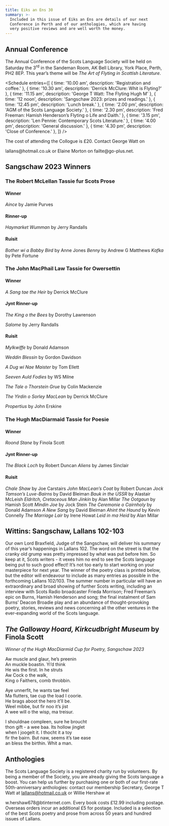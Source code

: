 ```yaml
---
title: Eiks an Ens 30
summary: >-
  Included in this issue of Eiks an Ens are details of our next
  Conference in Perth and of our anthologies, which are having
  very positive reviews and are well worth the money.
---
```


## Annual Conference

The Annual Conference of the Scots Language Society will be held on Saturday the
3<sup>rd</sup> in the Sandeman Room, AK Bell Library, York Place, Perth, PH2 
8EP. This year’s theme will be _The Art of Flyting in Scottish Literature_.

<Schedule
  entries={[
    { time: '10.00 am', description: 'Registration and coffee.' },
    { time: '10.30 am', description: 'Derrick McClure: Whit is Flyting?' },
    { time: '11.15 am', description: 'George T Watt: The Flyting Hugh M' },
    { time: '12 noon', description: 'Sangschaw 2023: prizes and readings.' },
    { time: '12.45 pm', description: 'Lunch break.' },
    { time: '2.00 pm', description: 'AGM of the Scots Language Society.' },
    { time: '2.30 pm', description: 'Fred Freeman: Hamish Henderson’s Flyting o Life and Daith.' },
    { time: '3.15 pm', description: 'Len Pennie: Contemporary Scots Literature.' },
    { time: '4.00 pm', description: 'General discussion.' },
    { time: '4.30 pm', description: 'Close of Conference.' },
  ]}
/>

The cost of attending the Collogue is £20. Contact George Watt on
<Link href="mailto:lallans@hotmail.co.uk">lallans@hotmail.co.uk</Link>
or Elaine Morton on
<Link href="mailto:failte@go-plus.net">failte@go-plus.net</Link>.

## Sangschaw 2023 Winners

### The Robert McLellan Tassie fur Scots Prose

#### Winner

_Aince_ by Jamie Purves

#### Rinner-up

_Haymarket Wumman_ by Jerry Randalls

#### Ruisit

_Bother wi a Babby Bird_ by Anne Jones
_Benny_ by Andrew G Matthews
_Kafka_ by Pete Fortune

### The John MacPhail Law Tassie for Owersettin

#### Winner

_A Sang tae the Heir_ by Derrick McClure

#### Jynt Rinner-up

_The King o the Bees_ by Dorothy Lawrenson

_Salome_ by Jerry Randalls

#### Ruisit

_Mylkwiffe_ by Donald Adamson

_Weddin Blessin_ by Gordon Davidson

_A Dug wi Nae Maister_ by Tom Ellett

_Seeven Auld Fodies_ by WS Milne

_The Tale o Thorstein Grue_ by Colin Mackenzie

_The Yirdin o Sorley MacLean_ by Derrick McClure

_Propertius_ by John Erskine

### The Hugh MacDiarmaid Tassie for Poesie

#### Winner

_Roond Stane_ by Finola Scott

#### Jynt Rinner-up

_The Black Loch_ by Robert Duncan
_Aliens_ by James Sinclair

#### Ruisit

_Chale Shaw_ by Joe Carstairs
_John MacLean’s Coat_ by Robert Duncan
_Jock Tamson’s Luve-Bairns_ by David Bleiman
_Bauk in the USSR_ by Alastair McLeish
_Eldritch, Cretaceous Man Jinkin_ by Alan Millar
_The Ootgaun_ by Hamish Scott
_Mindin Joe_ by Jock Stein
_The Ceremonie o Cairnholy_ by Donald Adamson
_A New Sang_ by David Bleiman
_Ahint the Haund_ by Kevin Connelly
_The Marriage Lair_ by Irene Howat
_Leid in ma Heid_ by Alan Millar

## Wittins: Sangschaw, Lallans 102-103

Our own Lord Braxfield, Judge of the Sangschaw, will deliver his summary of
this year’s happenings in Lallans 102. The word on the street is that the
cranky old grump was pretty impressed by what was put before him. So keep at
it, Scots writers - it vexes him no end to see the Scots language being put to
such good effect! It’s not too early to start working on your masterpiece for
next year. The winner of the poetry class is printed below, but the editor will
endeavour to include as many entries as possible in the forthcoming Lallans
102/103. The summer number in particular will have an extraordinary and broad
showing of further Scots writing, including an interview with Scots Radio
broadcaster Frieda Morrison; Fred Freeman’s epic on Burns, Hamish Henderson
and song; the final instalment of Sam Burns’ Deacon Broadie play and an
abundance of thought-provoking poetry, stories, reviews and news concerning
all the other ventures in the ever-expanding world of the Scots language.

## _The Galloway Hoard, Kirkcudbright Museum_ by Finola Scott

_Winner of the Hugh MacDiarmid Cup for Poetry, Sangschaw 2023_

Aw muscle and glaur, he’s preenin<br />
An muckle boastin. Yi’d think<br />
He wis the first. In he struts<br />
Aw Cock o the walk,<br />
King o Faithers, comb throbbin.<br />

Aye unnerfit, he wants tae feel<br />
Ma flutters, tae cup the load I coorie.<br />
He brags aboot the hero it’ll be.<br />
Weel mibbe, but fir noo it’s jist<br />
A wee will o the wisp, ma treisur.<br />

I shouldnae compleen, sure he broucht<br />
thon gift - a wee baa. Its hollow jinglet<br />
when I joogelt it. I thocht it a toy<br />
fir the bairn. But naw, seems it’s tae ease<br />
an bless the birthin. Whit a man.<br />

## Anthologies

The Scots Language Society is a registered charity run by volunteers. By being
a member of the Society, you are already giving the Scots language a boost.
You can help us further by purchasing one or both of our first-rate
50th-anniversary anthologies: contact our membership Secretary, George T Watt
at <Link href="mailto:lallans@hotmail.co.uk">lallans@hotmail.co.uk</Link>
or Willie Hershaw at
<Link href="mailto:w.hershaw678@btinternet.com">w.hershaw678@btinternet.com</Link>.
Every book costs £12.99 including postage. Overseas orders incur an additional
£5 for postage. Included is a selection of the best Scots poetry and prose
from across 50 years and hundred issues of Lallans.
